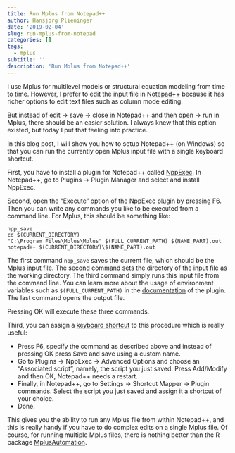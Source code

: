 ```yaml
---
title: Run Mplus from Notepad++
author: Hansjörg Plieninger
date: '2019-02-04'
slug: run-mplus-from-notepad
categories: []
tags:
  - mplus
subtitle: ''
description: 'Run Mplus from Notepad++'
---
```


I use Mplus for multilevel models or structural equation modeling from time to time.
However, I prefer to edit the input file in [Notepad++](https://notepad-plus-plus.org/) because it has richer options to edit text files such as column mode editing.

But instead of edit -> save -> close in Notepad++ and then open -> run in Mplus, there should be an easier solution.
I always knew that this option existed, but today I put that feeling into practice.

In this blog post, I will show you how to setup Notepad++ (on Windows) so that you can run the currently open Mplus input file with a single keyboard shortcut.

First, you have to install a plugin for Notepad++ called [NppExec](https://github.com/d0vgan/nppexec).
In Notepad++, go to Plugins -> Plugin Manager and select and install NppExec.

Second, open the "Execute" option of the NppExec plugin by pressing F6.
Then you can write any commands you like to be executed from a command line.
For Mplus, this should be something like:

```
npp_save
cd $(CURRENT_DIRECTORY)
"C:\Program Files\Mplus\Mplus" $(FULL_CURRENT_PATH) $(NAME_PART).out
notepad++ $(CURRENT_DIRECTORY)\$(NAME_PART).out
```

The first command `npp_save` saves the current file, which should be the Mplus input file.
The second command sets the directory of the input file as the working directory.
The third command simply runs this input file from the command line.
You can learn more about the usage of environment variables such as `$(FULL_CURRENT_PATH)` in the [documentation](http://docs.notepad-plus-plus.org/index.php/External_Programs) of the plugin.
The last command opens the output file.

Pressing OK will execute these three commands.

Third, you can assign a [keyboard shortcut](https://sourceforge.net/p/npp-plugins/discussion/672146/thread/63412040/) to this procedure which is really useful:

* Press F6, specify the command as described above and instead of pressing OK press Save and save using a custom name.
* Go to Plugins -> NppExec -> Advanced Options and choose an "Associated script", namely, the script you just saved.
Press Add/Modify and then OK, Notepad++ needs a restart.
* Finally, in Notepad++, go to Settings -> Shortcut Mapper -> Plugin commands.
Select the script you just saved and assign it a shortcut of your choice.
* Done.

This gives you the ability to run any Mplus file from within Notepad++, and this is really handy if you have to do complex edits on a single Mplus file.
Of course, for running multiple Mplus files, there is nothing better than the R package [MplusAutomation](https://github.com/michaelhallquist/MplusAutomation).

